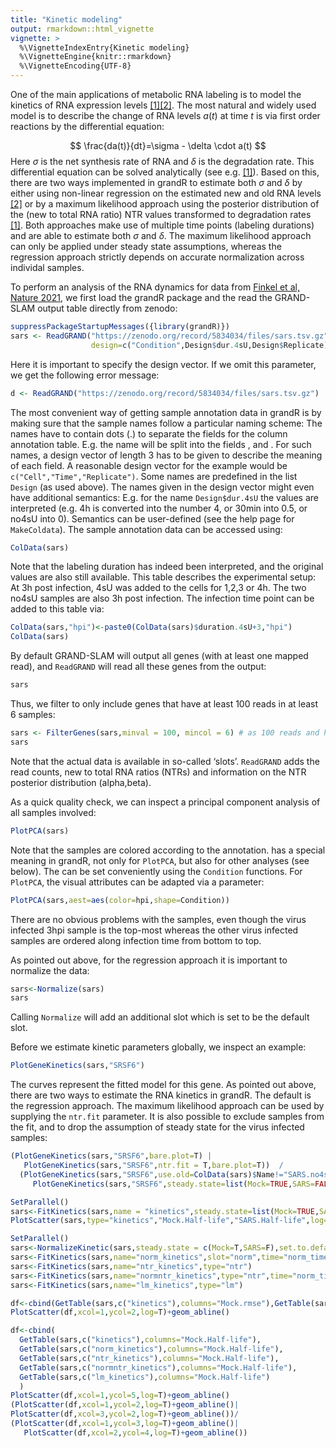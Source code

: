 ```yaml
---
title: "Kinetic modeling"
output: rmarkdown::html_vignette
vignette: >
  %\VignetteIndexEntry{Kinetic modeling}
  %\VignetteEngine{knitr::rmarkdown}
  %\VignetteEncoding{UTF-8}
---
```


One of the main applications of metabolic RNA labeling is to model the kinetics of RNA expression levels [[1]](https://doi.org/10.1093/bioinformatics/bty256)[[2]](https://doi.org/10.1016/j.molcel.2021.06.016). The most natural and widely used model is to describe the change of RNA levels $a(t)$ at time $t$ is via first order reactions by the differential equation:

$$
\frac{da(t)}{dt}=\sigma - \delta \cdot a(t)
$$
Here $\sigma$ is the net synthesis rate of RNA and $\delta$ is the degradation rate. This differential equation can be solved analytically (see e.g. [[1]](https://doi.org/10.1093/bioinformatics/bty256)). Based on this, there are two ways implemented in grandR to estimate both $\sigma$ and $\delta$ by either using non-linear regression on the estimated new and old RNA levels [[2]](https://doi.org/10.1016/j.molcel.2021.06.016) or by a maximum likelihood approach using the posterior distribution of the (new to total RNA ratio) NTR values transformed to degradation rates [[1]](https://doi.org/10.1093/bioinformatics/bty256). Both approaches make use of multiple time points (labeling durations) and are able to estimate both $\sigma$ and $\delta$. The maximum likelihood approach can only be applied under steady state assumptions, whereas the regression approach strictly depends on accurate normalization across individal samples.

To perform an analysis of the RNA dynamics for data from [Finkel et al, Nature 2021](https://www.nature.com/articles/s41586-021-03610-3), we first load the grandR package and the read the GRAND-SLAM output table directly from zenodo:

```r
suppressPackageStartupMessages({library(grandR)})
sars <- ReadGRAND("https://zenodo.org/record/5834034/files/sars.tsv.gz",
                  design=c("Condition",Design$dur.4sU,Design$Replicate))
```

Here it is important to specify the design vector. If we omit this parameter, we get the following error message:

```r
d <- ReadGRAND("https://zenodo.org/record/5834034/files/sars.tsv.gz")
```

The most convenient way of getting sample annotation data in grandR is by making sure that the sample names follow a particular naming scheme: The names have to contain dots (.) to separate the fields for the column annotation table. E.g. the name \emph{Mock.no4sU.A} will be split into the fields \emph{Mock}, \emph{no4sU} and  \emph{A}. For such names, a design vector of length 3 has to be given to describe the meaning of each field. A reasonable design vector for the example would be `c("Cell","Time","Replicate")`. Some names are predefined in the list `Design` (as used above). The names given in the design vector might even have additional semantics: E.g. for the name `Design$dur.4sU` the values are interpreted (e.g. 4h is converted into the number 4, or 30min into 0.5, or no4sU into 0). Semantics can be user-defined (see the help page for `MakeColdata`). The sample annotation data can be accessed using:

```r
ColData(sars)
```
Note that the labeling duration has indeed been interpreted, and the original values are also still available. This table describes the experimental setup: At 3h post infection, 4sU was added to the cells for 1,2,3 or 4h. The two no4sU samples are also 3h post infection. The infection time point can be added to this table via:

```r
ColData(sars,"hpi")<-paste0(ColData(sars)$duration.4sU+3,"hpi")
ColData(sars)
```

By default GRAND-SLAM will output all genes (with at least one mapped read), and `ReadGRAND` will read all these genes from the output:

```r
sars
```
Thus, we filter to only include genes that have at least 100 reads in at least 6 samples:
```r
sars <- FilterGenes(sars,minval = 100, mincol = 6) # as 100 reads and half of the sample is the default, this is identical to sars <- FilterGenes(sars)
sars
```
Note that the actual data is available in so-called 'slots'. `ReadGRAND` adds the read counts, new to total RNA ratios (NTRs) and information on the NTR posterior distribution (alpha,beta).

As a quick quality check, we can inspect a principal component analysis of all samples involved:
```r
PlotPCA(sars)
```
Note that the samples are colored according to the \emph{Condition} annotation. \emph{Condition} has a special meaning in grandR, not only for `PlotPCA`, but also for other analyses (see below). The \emph{Condition} can be set conveniently using the `Condition` functions. For `PlotPCA`, the visual attributes can be adapted via a parameter:
```r
PlotPCA(sars,aest=aes(color=hpi,shape=Condition))
```
There are no obvious problems with the samples, even though the virus infected 3hpi sample is the top-most whereas the other virus infected samples are ordered along infection time from bottom to top.

As pointed out above, for the regression approach it is important to normalize the data:
```r
sars<-Normalize(sars)
sars
```
Calling `Normalize` will add an additional slot which is set to be the default slot.

Before we estimate kinetic parameters globally, we inspect an example:
```r
PlotGeneKinetics(sars,"SRSF6")
```

The curves represent the fitted model for this gene. As pointed out above, there are two ways to estimate the RNA kinetics in grandR. The default is the regression approach. The maximum likelihood approach can be used by supplying the `ntr.fit` parameter. It is also possible to exclude samples from the fit, and to drop the assumption of steady state for the virus infected samples:
```r
(PlotGeneKinetics(sars,"SRSF6",bare.plot=T) |
   PlotGeneKinetics(sars,"SRSF6",ntr.fit = T,bare.plot=T))  /
  (PlotGeneKinetics(sars,"SRSF6",use.old=ColData(sars)$Name!="SARS.no4sU.A",bare.plot=T) |
     PlotGeneKinetics(sars,"SRSF6",steady.state=list(Mock=TRUE,SARS=FALSE),bare.plot=T))
```


```r
SetParallel()
sars<-FitKinetics(sars,name = "kinetics",steady.state=list(Mock=TRUE,SARS=FALSE))
PlotScatter(sars,type="kinetics","Mock.Half-life","SARS.Half-life",log=T)+geom_abline()
```



```r
SetParallel()
sars<-NormalizeKinetic(sars,steady.state = c(Mock=T,SARS=F),set.to.default = FALSE)
sars<-FitKinetics(sars,name="norm_kinetics",slot="norm",time="norm_time",steady.state = c(Mock=T,SARS=F))
sars<-FitKinetics(sars,name="ntr_kinetics",type="ntr")
sars<-FitKinetics(sars,name="normntr_kinetics",type="ntr",time="norm_time")
sars<-FitKinetics(sars,name="lm_kinetics",type="lm")

df<-cbind(GetTable(sars,c("kinetics"),columns="Mock.rmse"),GetTable(sars,c("norm_kinetics"),columns="Mock.rmse"))
PlotScatter(df,xcol=1,ycol=2,log=T)+geom_abline()
```

```r
df<-cbind(
  GetTable(sars,c("kinetics"),columns="Mock.Half-life"),
  GetTable(sars,c("norm_kinetics"),columns="Mock.Half-life"),
  GetTable(sars,c("ntr_kinetics"),columns="Mock.Half-life"),
  GetTable(sars,c("normntr_kinetics"),columns="Mock.Half-life"),
  GetTable(sars,c("lm_kinetics"),columns="Mock.Half-life")
  )
PlotScatter(df,xcol=1,ycol=5,log=T)+geom_abline()
(PlotScatter(df,xcol=1,ycol=2,log=T)+geom_abline()|
PlotScatter(df,xcol=3,ycol=2,log=T)+geom_abline())/
(PlotScatter(df,xcol=1,ycol=3,log=T)+geom_abline()|
   PlotScatter(df,xcol=2,ycol=4,log=T)+geom_abline())
```
